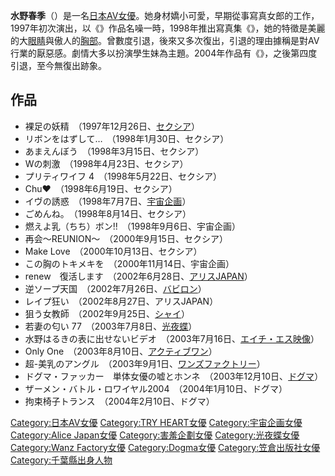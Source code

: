 {{AV女優
|名前=水野 はるき
|ふりがな=みずの はるき
|画像ファイル=
|画像コメント=
|別名=
|愛称=
|生年=1979
|生月=7
|生日=21
|没年=
|没月=
|没日=
|出身地=
|血液型=
|時点=
|身長=150
|体重=
|バスト=85
|ウエスト=58
|ヒップ=83
|カップ=E
|身体備考=
|ジャンル=
|モデル内容=
|AV出演期間=
|活動備考=
|他の活動=
|その他=
}}
'''水野春季'''（{{bd|1979年|7月21日|}}）是一名[[日本|日本]][[AV女優|AV女優]]。她身材嬌小可愛，早期從事寫真女郎的工作，1997年初次演出，以《{{lang|ja|カメラの前で初めて見せたマジオナニー}}》作品名噪一時，1998年推出寫真集《{{lang|en|FAIRY TALE}}》，她的特徵是美麗的大[[眼睛|眼睛]]與傲人的[[胸部|胸部]]。曾數度引退，後來又多次復出，引退的理由據稱是對AV行業的厭惡感。劇情大多以扮演學生妹為主題。2004年作品有《{{lang|ja|拘束椅子トランス 水野はるき}}》，之後第四度引退，至今無復出跡象。

==作品==
* 裸足の妖精　（1997年12月26日、[[トライハートコーポレーション|セクシア]]）
* リボンをはずして…　（1998年1月30日、セクシア）
* あまえんぼう　（1998年3月15日、セクシア）
* Wの刺激　（1998年4月23日、セクシア）
* プリティワイフ 4　（1998年5月22日、セクシア）
* Chu♥　（1998年6月19日、セクシア）
* イヴの誘惑　（1998年7月7日、[[メディアステーション|宇宙企画]]）
* ごめんね。　（1998年8月14日、セクシア）
* 燃えよ乳（ちち）ボン!!　（1998年9月6日、宇宙企画）
* 再会～REUNION～　（2000年9月15日、セクシア）
* Make Love　（2000年10月13日、セクシア）
* この胸のトキメキを　（2000年11月14日、宇宙企画）
* renew　復活します　（2002年6月28日、[[JHV|アリスJAPAN]]）
* 逆ソープ天国　（2002年7月26日、[[JHV|バビロン]]）
* レイプ狂い　（2002年8月27日、アリスJAPAN）
* 狙う女教師　（2002年9月25日、[[シャイ企画|シャイ]]）
* 若妻の匂い 77　（2003年7月8日、[[光夜蝶|光夜蝶]]）
* 水野はるきの表に出せないビデオ　（2003年7月16日、[[エイチ・エス映像|エイチ・エス映像]]）
* Only One　（2003年8月10日、[[アクティブワン|アクティブワン]]）
* 超-美乳のアングル　（2003年9月1日、[[ワンズファクトリー|ワンズファクトリー]]）
* ドグマ・ファッカー　単体女優の嘘とホンネ　（2003年12月10日、[[ドグマ_(アダルトビデオ)|ドグマ]]）
* ザーメン・バトル・ロワイヤル2004　（2004年1月10日、ドグマ）
* 拘束椅子トランス　（2004年2月10日、ドグマ）


{{DEFAULTSORT:Mizuno Haruki}}

[[Category:日本AV女優|Category:日本AV女優]]
[[Category:TRY_HEART女優|Category:TRY HEART女優]]
[[Category:宇宙企画女優|Category:宇宙企画女優]]
[[Category:Alice_Japan女優|Category:Alice Japan女優]]
[[Category:害羞企劃女優|Category:害羞企劃女優]]
[[Category:光夜蝶女優|Category:光夜蝶女優]]
[[Category:Wanz_Factory女優|Category:Wanz Factory女優]]
[[Category:Dogma女優|Category:Dogma女優]]
[[Category:笠倉出版社女優|Category:笠倉出版社女優]]
[[Category:千葉縣出身人物|Category:千葉縣出身人物]]